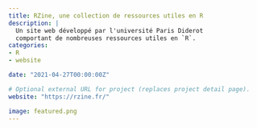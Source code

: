 ```yaml
---
title: RZine, une collection de ressources utiles en R
description: |
  Un site web développé par l'université Paris Diderot
  comportant de nombreuses ressources utiles en `R`.
categories:
- R
- website

date: "2021-04-27T00:00:00Z"

# Optional external URL for project (replaces project detail page).
website: "https://rzine.fr/"

image: featured.png
---
```


